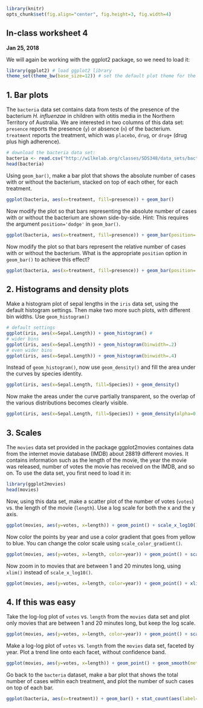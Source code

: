 ```r
library(knitr)
opts_chunk$set(fig.align="center", fig.height=3, fig.width=4)
```
## In-class worksheet 4
**Jan 25, 2018**

We will again be working with the ggplot2 package, so we need to load it:
```r
library(ggplot2) # load ggplot2 library
theme_set(theme_bw(base_size=12)) # set the default plot theme for the ggplot2 library
```

## 1. Bar plots


The `bacteria` data set contains data from tests of the presence of the bacterium *H. influenzae* in children with otitis media in the Northern Territory of Australia. We are interested in two columns of this data set: `presence` reports the presence (`y`) or absence (`n`) of the bacterium. `treatment` reports the treatment, which was `placebo`, `drug`, or `drug+` (drug plus high adherence).
```r
# download the bacteria data set:
bacteria <- read.csv("http://wilkelab.org/classes/SDS348/data_sets/bacteria.csv")
head(bacteria)
```

Using `geom_bar()`, make a bar plot that shows the absolute number of cases with or without the bacterium, stacked on top of each other, for each treatment.
```r
ggplot(bacteria, aes(x=treatment, fill=presence)) + geom_bar()
```

Now modify the plot so that bars representing the absolute number of cases with or without the bacterium are shown side-by-side. Hint: This requires the argument `position='dodge'` in `geom_bar()`.
```r
ggplot(bacteria, aes(x=treatment, fill=presence)) + geom_bar(position='dodge')
```

Now modify the plot so that bars represent the relative number of cases with or without the bacterium. What is the appropriate `position` option in `geom_bar()` to achieve this effect?
```r
ggplot(bacteria, aes(x=treatment, fill=presence)) + geom_bar(position='fill')
```

## 2. Histograms and density plots

Make a histogram plot of sepal lengths in the `iris` data set, using the default histogram settings. Then make two more such plots, with different bin widths. Use `geom_histogram()`
```r
# default settings
ggplot(iris, aes(x=Sepal.Length)) + geom_histogram() # 
# wider bins
ggplot(iris, aes(x=Sepal.Length)) + geom_histogram(binwidth=.2)
# even wider bins
ggplot(iris, aes(x=Sepal.Length)) + geom_histogram(binwidth=.4)
```

Instead of `geom_histogram()`, now use `geom_density()` and fill the area under the curves by species identity.
```r
ggplot(iris, aes(x=Sepal.Length, fill=Species)) + geom_density()
```

Now make the areas under the curve partially transparent, so the overlap of the various distributions becomes clearly visible.
```r
ggplot(iris, aes(x=Sepal.Length, fill=Species)) + geom_density(alpha=0.7)
```



## 3. Scales

The `movies` data set provided in the package ggplot2movies containes data from the internet movie database (IMDB) about 28819 different movies. It contains information such as the length of the movie, the year the movie was released, number of votes the movie has received on the IMDB, and so on. To use the data set, you first need to load it in:
```r
library(ggplot2movies)
head(movies)
```

Now, using this data set, make a scatter plot of the number of votes (`votes`) vs. the length of the movie (`length`). Use a log scale for both the x and the y axis.
```r
ggplot(movies, aes(y=votes, x=length)) + geom_point() + scale_x_log10() + scale_y_log10() 
```

Now color the points by year and use a color gradient that goes from yellow to blue. You can change the color scale using `scale_color_gradient()`.
```r
ggplot(movies, aes(y=votes, x=length, color=year)) + geom_point() + scale_x_log10() + scale_y_log10() + scale_color_gradient(low='gold', high='blue')
```

Now zoom in to movies that are between 1 and 20 minutes long, using `xlim()` instead of `scale_x_log10()`.
```r
ggplot(movies, aes(y=votes, x=length, color=year)) + geom_point() + xlim(1, 20) + scale_y_log10() + scale_color_gradient(low='gold', high='blue')
```

## 4. If this was easy

Take the log-log plot of `votes` vs. `length` from the `movies` data set and plot only movies that are between 1 and 20 minutes long, but keep the log scale.
```r
ggplot(movies, aes(y=votes, x=length, color=year)) + geom_point() + scale_x_log10(limits=c(1,20)) + scale_y_log10() + scale_color_gradient(low='gold', high='blue')
```

Make a log-log plot of `votes` vs. `length` from the `movies` data set, faceted by year. Plot a trend line onto each facet, without confidence band.
```r
ggplot(movies, aes(y=votes, x=length)) + geom_point() + geom_smooth(method='lm', se=FALSE, size=1.5, color='red') + scale_x_log10() + scale_y_log10() + facet_wrap(~year)
```

Go back to the `bacteria` dataset, make a bar plot that shows the total number of cases within each treatment, and plot the number of such cases on top of each bar.
```r
ggplot(bacteria, aes(x=treatment)) + geom_bar() + stat_count(aes(label=..count..), geom="text", vjust=-1, size=5) + ylim(0, 120)
```

